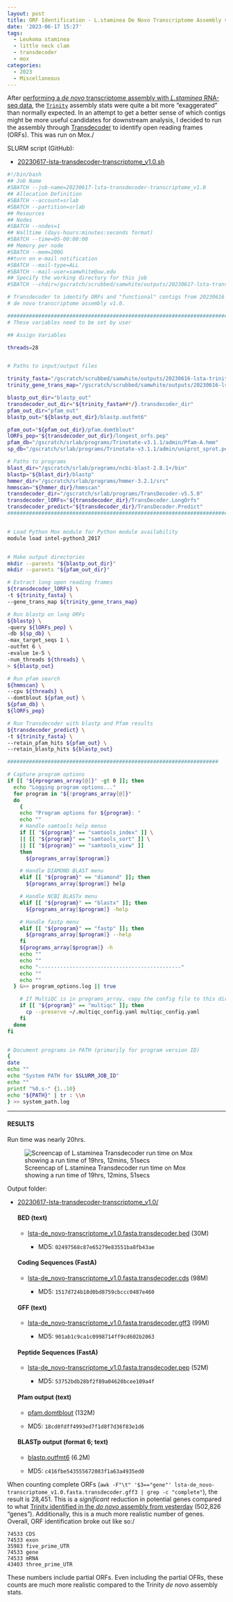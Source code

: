 ```yaml
---
layout: post
title: ORF Identification - L.staminea De Novo Transcriptome Assembly v1.0 Using Transdecoder on Mox
date: '2023-06-17 15:27'
tags: 
  - Leukoma staminea
  - little neck clam
  - transdecoder
  - mox
categories: 
  - 2023
  - Miscellaneous
---
```

After [performing a _de novo_ transcriptome assembly with _L.staminea_ RNA-seq data](https://robertslab.github.io/sams-notebook/posts/2023/2023-06-16-Transcriptome-Assembly---De-Novo-L.staminea-Trimmed-RNAseq-Using-Trinity-on-Mox/), the [`Trinity`](https://github.com/trinityrnaseq/trinityrnaseq/wiki) assembly stats were quite a bit more "exaggerated" than normally expected. In an attempt to get a better sense of which contigs might be more useful candidates for downstream analysis, I decided to run the assembly through [Transdecoder](https://github.com/TransDecoder/TransDecoder/wiki) to identify open reading frames (ORFs). This was run on Mox./

SLURM script (GitHub):

- [20230617-lsta-transdecoder-transcriptome_v1.0.sh](https://github.com/RobertsLab/sams-notebook/blob/master/sbatch_scripts/20230617-lsta-transdecoder-transcriptome_v1.0.sh)

```bash
#!/bin/bash
## Job Name
#SBATCH --job-name=20230617-lsta-transdecoder-transcriptome_v1.0
## Allocation Definition
#SBATCH --account=srlab
#SBATCH --partition=srlab
## Resources
## Nodes
#SBATCH --nodes=1
## Walltime (days-hours:minutes:seconds format)
#SBATCH --time=05-00:00:00
## Memory per node
#SBATCH --mem=200G
##turn on e-mail notification
#SBATCH --mail-type=ALL
#SBATCH --mail-user=samwhite@uw.edu
## Specify the working directory for this job
#SBATCH --chdir=/gscratch/scrubbed/samwhite/outputs/20230617-lsta-transdecoder-transcriptome_v1.0

# Transdecoder to identify ORFs and "functional" contigs from 20230616 L.staminea
# de novo transcriptome assembly v1.0.

###################################################################################
# These variables need to be set by user

## Assign Variables

threads=28


# Paths to input/output files

trinity_fasta="/gscratch/scrubbed/samwhite/outputs/20230616-lsta-trinity-RNAseq/lsta-de_novo-transcriptome_v1.0.fasta"
trinity_gene_trans_map="/gscratch/scrubbed/samwhite/outputs/20230616-lsta-trinity-RNAseq/lsta-de_novo-transcriptome_v1.0.fasta.gene_trans_map"

blastp_out_dir="blastp_out"
transdecoder_out_dir="${trinity_fasta##*/}.transdecoder_dir"
pfam_out_dir="pfam_out"
blastp_out="${blastp_out_dir}/blastp.outfmt6"

pfam_out="${pfam_out_dir}/pfam.domtblout"
lORFs_pep="${transdecoder_out_dir}/longest_orfs.pep"
pfam_db="/gscratch/srlab/programs/Trinotate-v3.1.1/admin/Pfam-A.hmm"
sp_db="/gscratch/srlab/programs/Trinotate-v3.1.1/admin/uniprot_sprot.pep"

# Paths to programs
blast_dir="/gscratch/srlab/programs/ncbi-blast-2.8.1+/bin"
blastp="${blast_dir}/blastp"
hmmer_dir="/gscratch/srlab/programs/hmmer-3.2.1/src"
hmmscan="${hmmer_dir}/hmmscan"
transdecoder_dir="/gscratch/srlab/programs/TransDecoder-v5.5.0"
transdecoder_lORFs="${transdecoder_dir}/TransDecoder.LongOrfs"
transdecoder_predict="${transdecoder_dir}/TransDecoder.Predict"
###################################################################################


# Load Python Mox module for Python module availability
module load intel-python3_2017


# Make output directories
mkdir --parents "${blastp_out_dir}"
mkdir --parents "${pfam_out_dir}"

# Extract long open reading frames
${transdecoder_lORFs} \
-t ${trinity_fasta} \
--gene_trans_map ${trinity_gene_trans_map}

# Run blastp on long ORFs
${blastp} \
-query ${lORFs_pep} \
-db ${sp_db} \
-max_target_seqs 1 \
-outfmt 6 \
-evalue 1e-5 \
-num_threads ${threads} \
> ${blastp_out}

# Run pfam search
${hmmscan} \
--cpu ${threads} \
--domtblout ${pfam_out} \
${pfam_db} \
${lORFs_pep}

# Run Transdecoder with blastp and Pfam results
${transdecoder_predict} \
-t ${trinity_fasta} \
--retain_pfam_hits ${pfam_out} \
--retain_blastp_hits ${blastp_out}

####################################################################

# Capture program options
if [[ "${#programs_array[@]}" -gt 0 ]]; then
  echo "Logging program options..."
  for program in "${!programs_array[@]}"
  do
    {
    echo "Program options for ${program}: "
    echo ""
    # Handle samtools help menus
    if [[ "${program}" == "samtools_index" ]] \
    || [[ "${program}" == "samtools_sort" ]] \
    || [[ "${program}" == "samtools_view" ]]
    then
      ${programs_array[$program]}

    # Handle DIAMOND BLAST menu
    elif [[ "${program}" == "diamond" ]]; then
      ${programs_array[$program]} help

    # Handle NCBI BLASTx menu
    elif [[ "${program}" == "blastx" ]]; then
      ${programs_array[$program]} -help

    # Handle fastp menu
    elif [[ "${program}" == "fastp" ]]; then
      ${programs_array[$program]} --help
    fi
    ${programs_array[$program]} -h
    echo ""
    echo ""
    echo "----------------------------------------------"
    echo ""
    echo ""
  } &>> program_options.log || true

    # If MultiQC is in programs_array, copy the config file to this directory.
    if [[ "${program}" == "multiqc" ]]; then
      cp --preserve ~/.multiqc_config.yaml multiqc_config.yaml
    fi
  done
fi


# Document programs in PATH (primarily for program version ID)
{
date
echo ""
echo "System PATH for $SLURM_JOB_ID"
echo ""
printf "%0.s-" {1..10}
echo "${PATH}" | tr : \\n
} >> system_path.log
```


---

#### RESULTS

Run time was nearly 20hrs.

![Screencap of L.staminea Transdecoder run time on Mox showing a run time of 19hrs, 12mins, 51secs](https://github.com/RobertsLab/sams-notebook/blob/master/images/screencaps/20230617-lsta-transdecoder-transcriptome_v1.0-runtime.png?raw=true)

Output folder:

- [20230617-lsta-transdecoder-transcriptome_v1.0/](https://gannet.fish.washington.edu/Atumefaciens/20230617-lsta-transdecoder-transcriptome_v1.0/)

  #### BED (text)
  - [lsta-de_novo-transcriptome_v1.0.fasta.transdecoder.bed](https://gannet.fish.washington.edu/Atumefaciens/20230617-lsta-transdecoder-transcriptome_v1.0/lsta-de_novo-transcriptome_v1.0.fasta.transdecoder.bed) (30M)

    - MD5: `02497568c87e65279e83551ba8fb43ae`

  #### Coding Sequences (FastA)
  - [lsta-de_novo-transcriptome_v1.0.fasta.transdecoder.cds](https://gannet.fish.washington.edu/Atumefaciens/20230617-lsta-transdecoder-transcriptome_v1.0/lsta-de_novo-transcriptome_v1.0.fasta.transdecoder.cds) (98M)

    - MD5: `1517d724b18d0bd8759cbccc0487e460`

  #### GFF (text)
  - [lsta-de_novo-transcriptome_v1.0.fasta.transdecoder.gff3](https://gannet.fish.washington.edu/Atumefaciens/20230617-lsta-transdecoder-transcriptome_v1.0/lsta-de_novo-transcriptome_v1.0.fasta.transdecoder.gff3) (99M)

    - MD5: `901ab1c9ca1c0998714ff9cd602b2063`

  #### Peptide Sequences (FastA)
  - [lsta-de_novo-transcriptome_v1.0.fasta.transdecoder.pep](https://gannet.fish.washington.edu/Atumefaciens/20230617-lsta-transdecoder-transcriptome_v1.0/lsta-de_novo-transcriptome_v1.0.fasta.transdecoder.pep) (52M)

    - MD5: `53752bdb28bf2f89a04620bcee109a4f`

  #### Pfam output (text)
  - [pfam.domtblout](https://gannet.fish.washington.edu/Atumefaciens/20230617-lsta-transdecoder-transcriptome_v1.0/pfam_out/pfam.domtblout) (132M)

  - MD5: `18cd0fdff4993ed7f1d8f7d36f83e1d6`

  #### BLASTp output (format 6; text)
  - [blastp.outfmt6](https://gannet.fish.washington.edu/Atumefaciens/20230617-lsta-transdecoder-transcriptome_v1.0/blastp_out/blastp.outfmt6) (6.2M)

  - MD5: `c416fbe543555672083f1a63a4935ed0`

When counting complete ORFs (`awk -F"\t" '$3=="gene"' lsta-de_novo-transcriptome_v1.0.fasta.transdecoder.gff3 | grep -c "complete"`), the result is 28,451. This is a _significant_ reduction in potential genes compared to what [Trinity identified in the _do novo_ assembly from yesterday](https://robertslab.github.io/sams-notebook/posts/2023/2023-06-16-Transcriptome-Assembly---De-Novo-L.staminea-Trimmed-RNAseq-Using-Trinity-on-Mox/) (502,826 "genes"). Additionally, this is a much more realistic number of genes. Overall, ORF identification broke out like so:/

```
74533 CDS
74533 exon
35983 five_prime_UTR
74533 gene
74533 mRNA
43403 three_prime_UTR
```

These numbers include partial ORFs. Even including the partial OFRs, these counts are much more realistic compared to the Trinity _de novo_ assembly stats. 